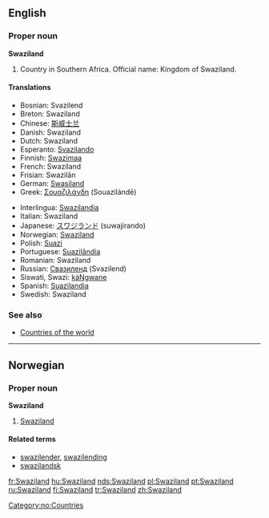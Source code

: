==English==

===Proper noun===
'''Swaziland'''

# Country in Southern Africa. Official name: Kingdom of Swaziland.

====Translations====
{{top}}
*Bosnian: Svazilend {{m}}
*Breton: Swaziland
*Chinese: [[斯威士兰]]
*Danish: Swaziland
*Dutch: Swaziland
*Esperanto: [[Svazilando]]
*Finnish: [[Swazimaa]]
*French: Swaziland {{m}}
*Frisian: Swazilân
*German: [[Swasiland]]
*Greek: [[Σουαζιλάνδη]] (Souazilándē) {{f}}
{{mid}}
*Interlingua: [[Swazilandia]]
*Italian: Swaziland {{m}}
*Japanese: [[スワジランド]] (suwajirando)
*Norwegian: [[#Norwegian|Swaziland]]
*Polish: [[Suazi]]
*Portuguese: [[Suazilândia]]
*Romanian: Swaziland {{n}}
*Russian: [[Свазиленд]] (Svazilend)
*Siswati, Swazi: [[káNgwane]]
*Spanish: [[Suazilandia]] {{f}}
*Swedish: Swaziland
{{bottom}}

===See also===
* [[Countries of the world]]

----

==Norwegian==

===Proper noun===
'''Swaziland'''

# [[#English|Swaziland]]

====Related terms====
*[[swazilender]], [[swazilending]]
*[[swazilandsk]]

[[Category:no:Countries]]

[[fr:Swaziland]]
[[hu:Swaziland]]
[[nds:Swaziland]]
[[pl:Swaziland]]
[[pt:Swaziland]]
[[ru:Swaziland]]
[[fi:Swaziland]]
[[tr:Swaziland]]
[[zh:Swaziland]]
